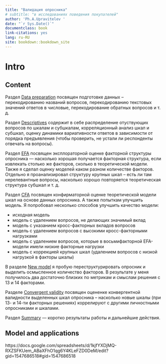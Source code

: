 ```yaml
--- 
title: "Валидация опросника"
# subtitle: "в исследованиях поведения покупателей"
author: 'Ph.A.Upravitelev '
date: "`r Sys.Date()`"
documentclass: book
link-citations: yes
lang: ru-RU
site: bookdown::bookdown_site
---
```


# Intro

## Content

Раздел [Data preparation](#preprocessing) посвящен подготовке данных -- перекодированию названий вопросов, перекодированию текстовых значений ответов в числовые, перекодирование обратных вопросов и т. д.

Раздел [Descriptives](#descriptives) содержит в себе распределение отуствующих вопросов по шкалам и субшкалам, корреляционный анализ шкал и субшкал, оценку динамики вариативности ответов в зависимости от порядка предъявления (чтобы проверить, не устали ли респонденты отвечать на вопросы). 

Раздел [EFA](#efa) посвящен эксплораторной оценке факторной структуры опросника --- насколько хорошая получается факторная структура, если извлекать столько же факторов, сколько в теоретической модели. Также я сделал оценку моделей каком разном количестве факторов. Отдельно я проанализировал структуру крупных шкал -- есть ли там нерелевантные вопросы, насколько хорошо повторяется теоретическая структура субшкал и т. д.

Раздел [CFA](#cfa) посвящен конфирматорной оценке теоретической модели шкал на основе данных опросника. А также попыткам улучшить модель. Я попробовал несколько способов улучшить качество модели:

- исходная модель
- модель с удалением вопросов, не делающих значимый вклад
- модель с указанием кросс-факторных вкладов вопросов
- модель с удалением вопросов с высокими кросс-факторными нагрузками
- модель с удалением вопросов, которые в восьмифакторной EFA-модели имели низкие факторные нагрузки
- модель с коррекцией крупных шкал (удалением вопросов с низкой нагрузкой в факторы шкалы)

В разделе [New model](newmodel) я пробую переструктурировать опросник и выделить осмысленное количество факторов. В результате у меня получилось два достаточно близких по метрикам и смыслам решения с 13 и 14 факторами. 

Разделе [Convergent validity](#cv) посвящен оцененке конвергентной валидности выделенных шкал опросника -- насколько новые шкалы (при 13- и 14-ти факторных решениях) коррелируют с другими личностными опросниками и шкалами.

Раздел [Summary](#s) --- коротко результаты работы и дальнейшие действия.


## Model and applications

https://docs.google.com/spreadsheets/d/1kjfYXDjMQ-RXZSFKUem_ABaXFhO1qg6Y4KLeFZD0DeM/edit?gid=1547686518#gid=1547686518
